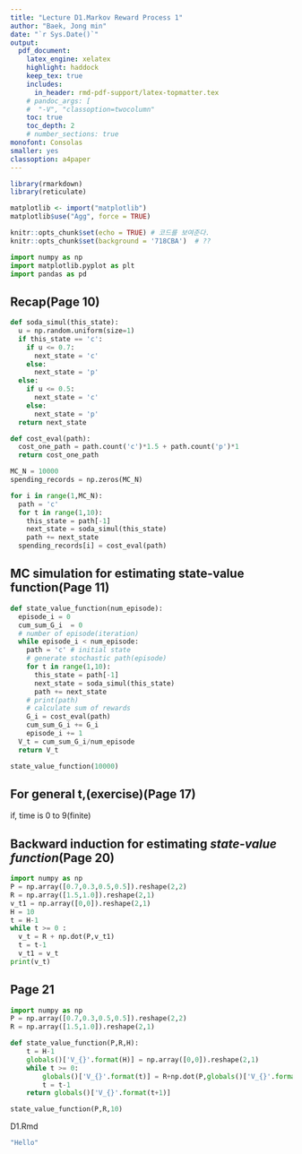 ```yaml
---
title: "Lecture D1.Markov Reward Process 1"  
author: "Baek, Jong min"  
date: "`r Sys.Date()`"  
output:   
  pdf_document:  
    latex_engine: xelatex
    highlight: haddock  
    keep_tex: true  
    includes:
      in_header: rmd-pdf-support/latex-topmatter.tex
    # pandoc_args: [
    #  "-V", "classoption=twocolumn"
    toc: true   
    toc_depth: 2  
    # number_sections: true  
monofont: Consolas
smaller: yes
classoption: a4paper
---
```

```r
library(rmarkdown)
library(reticulate)

matplotlib <- import("matplotlib")
matplotlib$use("Agg", force = TRUE)

knitr::opts_chunk$set(echo = TRUE) # 코드를 보여준다.
knitr::opts_chunk$set(background = '718CBA')  # ??
```

```python
import numpy as np
import matplotlib.pyplot as plt
import pandas as pd
```

\newpage

## Recap(Page 10)

```python
def soda_simul(this_state):
  u = np.random.uniform(size=1)
  if this_state == 'c':
    if u <= 0.7:
      next_state = 'c'
    else:
      next_state = 'p'
  else:    
    if u <= 0.5:
      next_state = 'c'
    else:
      next_state = 'p'
  return next_state
```

```python
def cost_eval(path):
  cost_one_path = path.count('c')*1.5 + path.count('p')*1
  return cost_one_path
```

```python
MC_N = 10000
spending_records = np.zeros(MC_N)

for i in range(1,MC_N):
  path = 'c'
  for t in range(1,10):
    this_state = path[-1]
    next_state = soda_simul(this_state)
    path += next_state
  spending_records[i] = cost_eval(path)
```


\newpage

## MC simulation for estimating state-value function(Page 11)

```python
def state_value_function(num_episode):
  episode_i = 0
  cum_sum_G_i  = 0
  # number of episode(iteration)
  while episode_i < num_episode:
    path = 'c' # initial state
    # generate stochastic path(episode)
    for t in range(1,10):
      this_state = path[-1]
      next_state = soda_simul(this_state)
      path += next_state
    # print(path)
    # calculate sum of rewards
    G_i = cost_eval(path)
    cum_sum_G_i += G_i
    episode_i += 1
  V_t = cum_sum_G_i/num_episode
  return V_t
```

```python
state_value_function(10000)
```

\newpage

## For general **t**,(exercise)(Page 17)

if, time is 0 to 9(finite)  

\begin{align*}
V_t(S) &= \mathbb{E}[G_t \mid S_t =s] \\
       &= \mathbb{E}[\sum_{i=t}^{9}r_i \mid S_t = s] \\
       &= \mathbb{E}[r_t\mid S_t=s] + \mathbb{E}[r_{t+1}+\dots + r_9 \mid S_t = s] \\
       &= R(s)+\mathbb{E}[G_{t+1}\mid S_t=s] \\
       &= R(s)+\sum_{s'\in S}^{}P_{ss'}\mathbb{E}[G_{t+1}\mid S_t=s,S_{t+1}=s'] \\
       &= R(s)+\sum_{s'\in S}^{}P_{ss'}\mathbb{E}[G_{t+1}\mid S_{t+1}=s']\;\;\text{(Markov property)} \\
       &= R(s)+\sum_{s'\in S}^{}P_{ss'}V_{t+1}(s')
\end{align*}

\newpage

## Backward induction for estimating *state-value function*(Page 20)

\vspace{5pt}

```python
import numpy as np
P = np.array([0.7,0.3,0.5,0.5]).reshape(2,2)
R = np.array([1.5,1.0]).reshape(2,1)
v_t1 = np.array([0,0]).reshape(2,1)
H = 10
t = H-1
while t >= 0 :
  v_t = R + np.dot(P,v_t1)
  t = t-1
  v_t1 = v_t
print(v_t)
```
\vspace{5pt}

## Page 21

```python
import numpy as np
P = np.array([0.7,0.3,0.5,0.5]).reshape(2,2)
R = np.array([1.5,1.0]).reshape(2,1)

def state_value_function(P,R,H):
    t = H-1
    globals()['V_{}'.format(H)] = np.array([0,0]).reshape(2,1)
    while t >= 0:
        globals()['V_{}'.format(t)] = R+np.dot(P,globals()['V_{}'.format(t+1)])
        t = t-1
    return globals()['V_{}'.format(t+1)]

state_value_function(P,R,10)
```

\newpage

D1.Rmd
```r
"Hello"
```

